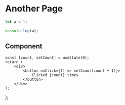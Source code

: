 # Another Page

```js filename="demo.js" {3} copy
let a = 1;

console.log(a);
```

## Component


    const [count, setCount] = useState(0);
    return (
        <div>
            <button onClick={() => setCount(count + 1)}>
                Clicked {count} times
            </button>
        </div>
    );
};

<Counter />
